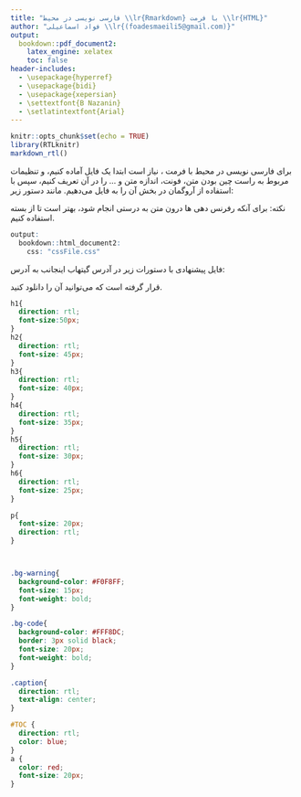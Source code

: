 ```yaml
---
title: "فارسی نویسی در محیط \\lr{Rmarkdown} با فرمت \\lr{HTML}"
author: "فواد اسماعیلی \\lr{(foadesmaeili5@gmail.com)}"
output:
  bookdown::pdf_document2:
    latex_engine: xelatex
    toc: false
header-includes:
  - \usepackage{hyperref}
  - \usepackage{bidi}
  - \usepackage{xepersian}
  - \settextfont{B Nazanin}
  - \setlatintextfont{Arial}
---
```


```r
knitr::opts_chunk$set(echo = TRUE)
library(RTLknitr)
markdown_rtl()
```

برای فارسی نویسی در محیط 
\lr{Rmarkdown}
با فرمت 
\lr{html}،
نیاز است ابتدا یک فایل
\lr{css}
آماده کنیم، و تنظیمات مربوط به راست چین بودن متن، فونت، اندازه متن و
$\ldots$
را در آن تعریف کنیم،
سپس 
با استفاده از آروگمان
\lr{css}
در بخش
\lr{header}
آن را به فایل می‌دهیم.
مانند دستور زیر:

نکته:
برای آنکه رفرنس دهی ها درون متن به درستی انجام شود، بهتر است تا از بسته
\lr{bookdown}
استفاده کنیم.

```r
output:
  bookdown::html_document2:
    css: "cssFile.css"
```

فایل 
\lr{css}
پیشنهادی با دستورات زیر در آدرس گیتهاب اینجانب به آدرس:

[\lr{https://github.com/foadesmaeili5/persian-knitr-documents.git}](https://github.com/foadesmaeili5/persian-knitr-documents.git)

قرار گرفته است که می‌توانید آن را دانلود کنید.

```css
h1{
  direction: rtl;
  font-size:50px;
}
h2{
  direction: rtl;
  font-size: 45px;
}
h3{
  direction: rtl;
  font-size: 40px;
}
h4{
  direction: rtl;
  font-size: 35px;
}
h5{
  direction: rtl;
  font-size: 30px;
}
h6{
  direction: rtl;
  font-size: 25px;
}

p{
  font-size: 20px;
  direction: rtl;
}



.bg-warning{
  background-color: #F0F8FF;
  font-size: 15px;
  font-weight: bold;
}

.bg-code{
  background-color: #FFF8DC;
  border: 3px solid black;
  font-size: 20px;
  font-weight: bold;
}

.caption{
  direction: rtl;
  text-align: center;
}

#TOC {
  direction: rtl;
  color: blue;
}
a {
  color: red;
  font-size: 20px;
}

```

